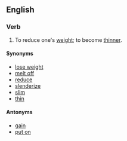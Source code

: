 ==English==

===Verb===
{{infl|en|verb|head=to [[slim]] [[down]]}}

# To reduce one's [[weight]]; to become [[thinner]].

====Synonyms====
*[[lose weight]]
*[[melt off]]
*[[reduce]]
*[[slenderize]]
*[[slim]]
*[[thin]]

====Antonyms====
*[[gain]]
*[[put on]]